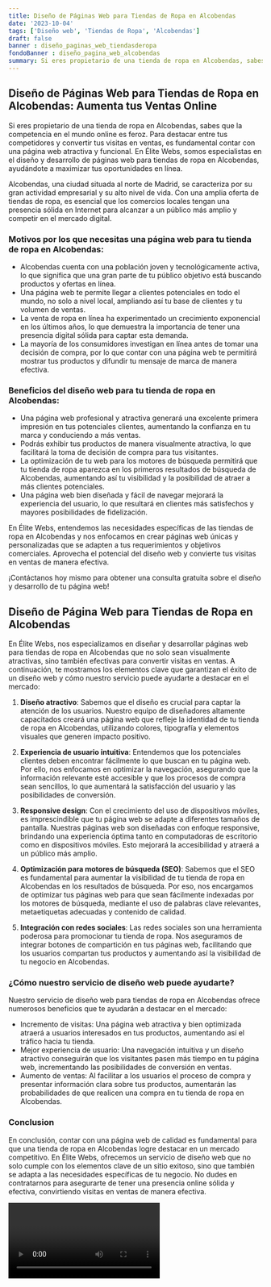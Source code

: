 ```yaml
---
title: Diseño de Páginas Web para Tiendas de Ropa en Alcobendas
date: '2023-10-04'
tags: ['Diseño web', 'Tiendas de Ropa', 'Alcobendas']
draft: false
banner : diseño_paginas_web_tiendasderopa
fondoBanner : diseño_pagina_web_alcobendas
summary: Si eres propietario de una tienda de ropa en Alcobendas, sabes que la competencia en el mundo online es feroz. Para destacar entre tus competidores y convertir tus visitas en ventas, es fundamental contar con una página web atractiva y funcional. En Élite Webs, somos especialistas en el diseño y desarrollo de páginas web para tiendas de ropa en Alcobendas, ayudándote a maximizar tus oportunidades en línea.
---
```


## **Diseño de Páginas Web para Tiendas de Ropa en Alcobendas: Aumenta tus Ventas Online**

Si eres propietario de una tienda de ropa en Alcobendas, sabes que la competencia en el mundo online es feroz. Para destacar entre tus competidores y convertir tus visitas en ventas, es fundamental contar con una página web atractiva y funcional. En Élite Webs, somos especialistas en el diseño y desarrollo de páginas web para tiendas de ropa en Alcobendas, ayudándote a maximizar tus oportunidades en línea.

Alcobendas, una ciudad situada al norte de Madrid, se caracteriza por su gran actividad empresarial y su alto nivel de vida. Con una amplia oferta de tiendas de ropa, es esencial que los comercios locales tengan una presencia sólida en Internet para alcanzar a un público más amplio y competir en el mercado digital.

### **Motivos por los que necesitas una página web para tu tienda de ropa en Alcobendas:**

* Alcobendas cuenta con una población joven y tecnológicamente activa, lo que significa que una gran parte de tu público objetivo está buscando productos y ofertas en línea.
* Una página web te permite llegar a clientes potenciales en todo el mundo, no solo a nivel local, ampliando así tu base de clientes y tu volumen de ventas.
* La venta de ropa en línea ha experimentado un crecimiento exponencial en los últimos años, lo que demuestra la importancia de tener una presencia digital sólida para captar esta demanda.
* La mayoría de los consumidores investigan en línea antes de tomar una decisión de compra, por lo que contar con una página web te permitirá mostrar tus productos y difundir tu mensaje de marca de manera efectiva.

### **Beneficios del diseño web para tu tienda de ropa en Alcobendas:**

* Una página web profesional y atractiva generará una excelente primera impresión en tus potenciales clientes, aumentando la confianza en tu marca y conduciendo a más ventas.
* Podrás exhibir tus productos de manera visualmente atractiva, lo que facilitará la toma de decisión de compra para tus visitantes.
* La optimización de tu web para los motores de búsqueda permitirá que tu tienda de ropa aparezca en los primeros resultados de búsqueda de Alcobendas, aumentando así tu visibilidad y la posibilidad de atraer a más clientes potenciales.
* Una página web bien diseñada y fácil de navegar mejorará la experiencia del usuario, lo que resultará en clientes más satisfechos y mayores posibilidades de fidelización.

En Élite Webs, entendemos las necesidades específicas de las tiendas de ropa en Alcobendas y nos enfocamos en crear páginas web únicas y personalizadas que se adapten a tus requerimientos y objetivos comerciales. Aprovecha el potencial del diseño web y convierte tus visitas en ventas de manera efectiva.

¡Contáctanos hoy mismo para obtener una consulta gratuita sobre el diseño y desarrollo de tu página web!

<GifSeo />

<Cta />

## Diseño de Página Web para Tiendas de Ropa en Alcobendas

En Élite Webs, nos especializamos en diseñar y desarrollar páginas web para tiendas de ropa en Alcobendas que no solo sean visualmente atractivas, sino también efectivas para convertir visitas en ventas. A continuación, te mostramos los elementos clave que garantizan el éxito de un diseño web y cómo nuestro servicio puede ayudarte a destacar en el mercado:

1. **Diseño atractivo**: Sabemos que el diseño es crucial para captar la atención de los usuarios. Nuestro equipo de diseñadores altamente capacitados creará una página web que refleje la identidad de tu tienda de ropa en Alcobendas, utilizando colores, tipografía y elementos visuales que generen impacto positivo.

2. **Experiencia de usuario intuitiva**: Entendemos que los potenciales clientes deben encontrar fácilmente lo que buscan en tu página web. Por ello, nos enfocamos en optimizar la navegación, asegurando que la información relevante esté accesible y que los procesos de compra sean sencillos, lo que aumentará la satisfacción del usuario y las posibilidades de conversión.

3. **Responsive design**: Con el crecimiento del uso de dispositivos móviles, es imprescindible que tu página web se adapte a diferentes tamaños de pantalla. Nuestras páginas web son diseñadas con enfoque responsive, brindando una experiencia óptima tanto en computadoras de escritorio como en dispositivos móviles. Esto mejorará la accesibilidad y atraerá a un público más amplio.

4. **Optimización para motores de búsqueda (SEO)**: Sabemos que el SEO es fundamental para aumentar la visibilidad de tu tienda de ropa en Alcobendas en los resultados de búsqueda. Por eso, nos encargamos de optimizar tus páginas web para que sean fácilmente indexadas por los motores de búsqueda, mediante el uso de palabras clave relevantes, metaetiquetas adecuadas y contenido de calidad.

5. **Integración con redes sociales**: Las redes sociales son una herramienta poderosa para promocionar tu tienda de ropa. Nos aseguramos de integrar botones de compartición en tus páginas web, facilitando que los usuarios compartan tus productos y aumentando así la visibilidad de tu negocio en Alcobendas.

### ¿Cómo nuestro servicio de diseño web puede ayudarte?

Nuestro servicio de diseño web para tiendas de ropa en Alcobendas ofrece numerosos beneficios que te ayudarán a destacar en el mercado:

- Incremento de visitas: Una página web atractiva y bien optimizada atraerá a usuarios interesados en tus productos, aumentando así el tráfico hacia tu tienda.
- Mejor experiencia de usuario: Una navegación intuitiva y un diseño atractivo conseguirán que los visitantes pasen más tiempo en tu página web, incrementando las posibilidades de conversión en ventas.
- Aumento de ventas: Al facilitar a los usuarios el proceso de compra y presentar información clara sobre tus productos, aumentarán las probabilidades de que realicen una compra en tu tienda de ropa en Alcobendas.

### Conclusion

En conclusión, contar con una página web de calidad es fundamental para que una tienda de ropa en Alcobendas logre destacar en un mercado competitivo. En Élite Webs, ofrecemos un servicio de diseño web que no solo cumple con los elementos clave de un sitio exitoso, sino que también se adapta a las necesidades específicas de tu negocio. No dudes en contratarnos para asegurarte de tener una presencia online sólida y efectiva, convirtiendo visitas en ventas de manera efectiva.

<Video />

<CtaBot job='Tiendas de Ropa' city='Alcobendas'/>

<Gmaps query='Alcobendas+españa+maps' />